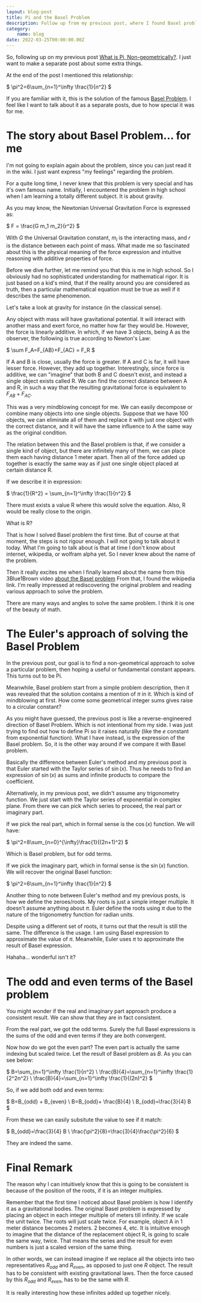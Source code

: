 ```yaml
---
layout: blog-post
title: Pi and the Basel Problem
description: Follow up from my previous post, where I found Basel problem accidentally.
category:
    name: blog
date: 2022-03-25T00:00:00.00Z
---
```


So, following up on my previous post [What is Pi, Non-geometrically?](../2022--03--14--00--what-is-pi-non-geometrically).
I just want to make a separate post about some extra things.

At the end of the post I mentioned this relationship:

$
\pi^2=6\sum_{n=1}^\infty \frac{1}{n^2}
$

If you are familiar with it, this is the solution of the famous [Basel Problem](https://en.wikipedia.org/wiki/Basel_problem).
I feel like I want to talk about it as a separate posts, due to how special it was for me.

# The story about Basel Problem... for me

I'm not going to explain again about the problem, since you can just read it in the wiki. I just want express "my feelings" regarding the problem.

For a quite long time, I never knew that this problem is very special and has it's own famous name.
Initially, I encountered the problem in high school when I am learning a totally different subject.
It is about gravity.

As you may know, the Newtonian Universal Gravitation Force is expressed as:

$
F = \frac{G m_1 m_2}{r^2}
$

With $G$ the Universal Gravitation constant, $m_i$ is the interacting mass, and $r$ is the distance between each point of mass.
What made me so fascinated about this is the physical meaning of the force expression and intuitive reasoning with additive properties of force.

Before we dive further, let me remind you that this is me in high school. So I obviously had no sophisticated understanding for mathematical rigor.
It is just based on a kid's mind, that if the reality around you are considered as truth, then a particular mathematical equation must be true 
as well if it describes the same phenomenon.

Let's take a look at gravity for instance (in the classical sense).

Any object with mass will have gravitational potential. It will interact with another mass and exert force, no matter how far they would be.
However, the force is linearly additive. In which, if we have 3 objects, being A as the observer, the following is true according to Newton's Law:

$
\sum F_A=F_{AB}+F_{AC} = F_R
$

If A and B is close, usually the force is greater. If A and C is far, it will have lesser force. However, they add up together.
Interestingly, since force is additive, we can "imagine" that both B and C doesn't exist, and instead a single object exists called R.
We can find the correct distance between A and R, in such a way that the resulting gravitational force is equivalent to $F_{AB}+F_{AC}$.

This was a very mindblowing concept for me. We can easily decompose or combine many objects into one single objects. Suppose that we have 100 objects,
we can eliminate all of them and replace it with just one object with the correct distance, and it will have the same influence to A the same way as the original condition.

The relation between this and the Basel problem is that, if we consider a single kind of object, but there are infinitely many of them, we can 
place them each having distance 1 meter apart. Then all of the force added up together is exactly the same way as if just one single object placed
at certain distance R.

If we describe it in expression:

$
\frac{1}{R^2} = \sum_{n=1}^\infty \frac{1}{n^2}
$

There must exists a value R where this would solve the equation. Also, R would be really close to the origin.

What is R?

That is how I solved Basel problem the first time. But of course at that moment, the steps is not rigour enough. I will not going to talk about it 
today. What I'm going to talk about is that at time I don't know about internet, wikipedia, or wolfram alpha yet. So I never knew about the name of the problem.

Then it really excites me when I finally learned about the name from this 3Blue1Brown video [about the Basel problem](https://youtu.be/d-o3eB9sfls)
From that, I found the wikipedia link. I'm really impressed at rediscovering the original problem and reading various approach to solve the problem.

There are many ways and angles to solve the same problem. I think it is one of the beauty of math.

# The Euler's approach of solving the Basel Problem

In the previous post, our goal is to find a non-geometrical approach to solve a particular problem, then hoping a useful or fundamental constant appears.
This turns out to be Pi.

Meanwhile, Basel problem start from a simple problem description, then it was revealed that the solution contains a mention of $\pi$ in it.
Which is kind of mindblowing at first. How come some geometrical integer sums gives raise to a circular constant?

As you might have guessed, the previous post is like a reverse-engineered direction of Basel Problem. Which is not intentional from my side. 
I was just trying to find out how to define Pi so it raises naturally (like the $e$ constant from exponential function).
What I have instead, is the expression of the Basel problem.
So, it is the other way around if we compare it with Basel problem.

Basically the difference between Euler's method and my previous post is that Euler started with the Taylor series of $\sin(x)$.
Thus he needs to find an expression of $\sin(x)$ as sums and infinite products to compare the coefficient.

Alternatively, in my previous post, we didn't assume any trigonometry function. We just start with the Taylor series of exponential in complex plane.
From there we can pick which series to proceed, the real part or imaginary part.

If we pick the real part, which in formal sense is the $\cos(x)$ function. 
We will have:

$
\pi^2=8\sum_{n=0}^{\infty}\frac{1}{(2n+1)^2}
$

Which is Basel problem, but for odd terms.

If we pick the imaginary part, which in formal sense is the $\sin(x)$ function.
We will recover the original Basel function:

$
\pi^2=6\sum_{n=1}^\infty \frac{1}{n^2}
$

Another thing to note between Euler's method and my previous posts, is how we define the zeroes/roots.
My roots is just a simple integer multiple. It doesn't assume anything about $\pi$.
Euler define the roots using $\pi$ due to the nature of the trigonometry function for radian units.

Despite using a different set of roots, it turns out that the result is still the same.
The difference is the usage. I am using Basel expression to approximate the value of $\pi$. Meanwhile, Euler uses $\pi$ to approximate the result of Basel expression.

Hahaha... wonderful isn't it?

# The odd and even terms of the Basel problem

You might wonder if the real and imaginary part approach produce a consistent result.
We can show that they are in fact consistent.

From the real part, we got the odd terms. Surely the full Basel expressions is the sums of the odd and even terms if they are both convergent.

Now how do we got the even part?
The even part is actually the same indexing but scaled twice. 
Let the result of Basel problem as $B$.
As you can see below:

$
B=\sum_{n=1}^\infty \frac{1}{n^2} \\
\frac{B}{4}=\sum_{n=1}^\infty \frac{1}{2^2n^2} \\
\frac{B}{4}=\sum_{n=1}^\infty \frac{1}{(2n)^2}
$

So, if we add both odd and even terms:

$
B=B_{odd} + B_{even} \\ 
B=B_{odd}+ \frac{B}{4} \\
B_{odd}=\frac{3}{4} B
$

From these we can easily subsitute the value to see if it match:

$
B_{odd}=\frac{3}{4} B \\
\frac{\pi^2}{8}=\frac{3}{4}\frac{\pi^2}{6}
$

They are indeed the same.


# Final Remark

The reason why I can intuitively know that this is going to be consistent is because of the position of the roots, if it is an integer multiples.

Remember that the first time I noticed about Basel problem is how I identify it as a gravitational bodies.
The original Basel problem is expressed by placing an object in each integer multiple of meters till infinity.
If we scale the unit twice. The roots will just scale twice. For example, object A in 1 meter distance becomes 2 meters. 2 becomes 4, etc.
It is intuitive enough to imagine that the distance of the replacement object R, is going to scale the same way, twice.
That means the series and the result for even numbers is just a scaled version of the same thing.

In other words, we can instead imagine if we replace all the objects into two representatives $R_{odd}$ and $R_{even}$, as opposed to just one $R$
object. The result has to be consistent with existing gravitational laws. Then the force caused by this $R_{odd}$ and $R_{even}$, has to be the same with $R$.

It is really interesting how these infinites added up together nicely.